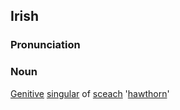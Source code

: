 ==Irish==
===Pronunciation===
{{IPA|[ˈʃk&#690;ehə]}}
===Noun===
[[Genitive]] [[singular]] of [[sceach]] '[[hawthorn]]'